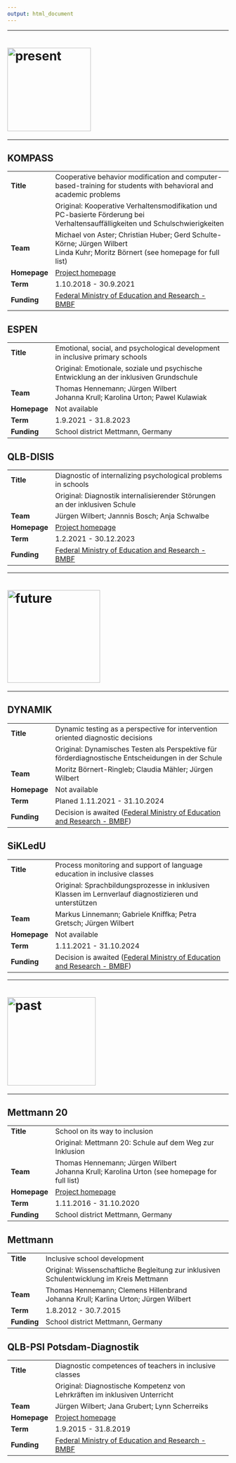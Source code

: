 ```yaml
---
output: html_document
---
```


------------------------------------------------------------------------

# <img src="images/present.png" alt="present" class="center" style="width: 190px"/>

------------------------------------------------------------------------

## KOMPASS {#kompass}

+--------------+-------------------------------------------------------------------------------------------------------------------------------+
| **Title**    | Cooperative behavior modification and computer-based-training for students with behavioral and academic problems              |
+--------------+-------------------------------------------------------------------------------------------------------------------------------+
|              | Original: Kooperative Verhaltensmodifikation und PC-basierte Förderung bei Verhaltensauffälligkeiten und Schulschwierigkeiten |
+--------------+-------------------------------------------------------------------------------------------------------------------------------+
| **Team**     | Michael von Aster; Christian Huber; Gerd Schulte-Körne; Jürgen Wilbert\                                                       |
|              | Linda Kuhr; Moritz Börnert (see homepage for full list)                                                                       |
+--------------+-------------------------------------------------------------------------------------------------------------------------------+
| **Homepage** | [Project homepage](http://www.kompass-forschung.de/)                                                                          |
+--------------+-------------------------------------------------------------------------------------------------------------------------------+
| **Term**     | 1.10.2018 - 30.9.2021                                                                                                         |
+--------------+-------------------------------------------------------------------------------------------------------------------------------+
| **Funding**  | [Federal Ministry of Education and Research - BMBF](https://www.bmbf.de/en/index.html)                                        |
+--------------+-------------------------------------------------------------------------------------------------------------------------------+

## ESPEN {#espen}

+--------------+----------------------------------------------------------------------------------------+
| **Title**    | Emotional, social, and psychological development in inclusive primary schools          |
+--------------+----------------------------------------------------------------------------------------+
|              | Original: Emotionale, soziale und psychische Entwicklung an der inklusiven Grundschule |
+--------------+----------------------------------------------------------------------------------------+
| **Team**     | Thomas Hennemann; Jürgen Wilbert\                                                      |
|              | Johanna Krull; Karolina Urton; Pawel Kulawiak                                          |
+--------------+----------------------------------------------------------------------------------------+
| **Homepage** | Not available                                                                          |
+--------------+----------------------------------------------------------------------------------------+
| **Term**     | 1.9.2021 - 31.8.2023                                                                   |
+--------------+----------------------------------------------------------------------------------------+
| **Funding**  | School district Mettmann, Germany                                                      |
+--------------+----------------------------------------------------------------------------------------+

## QLB-DISIS {#disis}

|              |                                                                                                                                                                               |
|--------------|-------------------------------------------------------------------------------------------------------------------------------------------------------------------------------|
| **Title**    | Diagnostic of internalizing psychological problems in schools                                                                                                                 |
|              | Original: Diagnostik internalisierender Störungen an der inklusiven Schule                                                                                                    |
| **Team**     | Jürgen Wilbert; Jannnis Bosch; Anja Schwalbe                                                                                                                                  |
| **Homepage** | [Project homepage](https://www.uni-potsdam.de/de/qlb/das-projekt/sp-3-inklusion-und-heterogenitaet/inklusionspaedagogik-foerderschwerpunkt-forschungsmethoden-und-diagnostik) |
| **Term**     | 1.2.2021 - 30.12.2023                                                                                                                                                         |
| **Funding**  | [Federal Ministry of Education and Research - BMBF](https://www.bmbf.de/en/index.html)                                                                                        |

------------------------------------------------------------------------

# <img src="images/future.png" alt="future" class="center" style="width: 211px"/>

------------------------------------------------------------------------

## DYNAMIK {#dynamik}

|              |                                                                                                              |
|--------------|--------------------------------------------------------------------------------------------------------------|
| **Title**    | Dynamic testing as a perspective for intervention oriented diagnostic decisions                              |
|              | Original: Dynamisches Testen als Perspektive für förderdiagnostische Entscheidungen in der Schule            |
| **Team**     | Moritz Börnert-Ringleb; Claudia Mähler; Jürgen Wilbert                                                       |
| **Homepage** | Not available                                                                                                |
| **Term**     | Planed 1.11.2021 - 31.10.2024                                                                                |
| **Funding**  | Decision is awaited ([Federal Ministry of Education and Research - BMBF](https://www.bmbf.de/en/index.html)) |

## SiKLedU {#sikledu}

|              |                                                                                                              |
|--------------|--------------------------------------------------------------------------------------------------------------|
| **Title**    | Process monitoring and support of language education in inclusive classes                                    |
|              | Original: Sprachbildungsprozesse in inklusiven Klassen im Lernverlauf diagnostizieren und unterstützen       |
| **Team**     | Markus Linnemann; Gabriele Kniffka; Petra Gretsch; Jürgen Wilbert                                            |
| **Homepage** | Not available                                                                                                |
| **Term**     | 1.11.2021 - 31.10.2024                                                                                       |
| **Funding**  | Decision is awaited ([Federal Ministry of Education and Research - BMBF](https://www.bmbf.de/en/index.html)) |

------------------------------------------------------------------------

# <img src="images/past.png" alt="past" class="center" style="width: 201px"/>

------------------------------------------------------------------------

## Mettmann 20

+--------------+------------------------------------------------------------+
| **Title**    | School on its way to inclusion                             |
+--------------+------------------------------------------------------------+
|              | Original: Mettmann 20: Schule auf dem Weg zur Inklusion    |
+--------------+------------------------------------------------------------+
| **Team**     | Thomas Hennemann; Jürgen Wilbert\                          |
|              | Johanna Krull; Karolina Urton (see homepage for full list) |
+--------------+------------------------------------------------------------+
| **Homepage** | [Project homepage](https://www.hf.uni-koeln.de/38801)      |
+--------------+------------------------------------------------------------+
| **Term**     | 1.11.2016 - 31.10.2020                                     |
+--------------+------------------------------------------------------------+
| **Funding**  | School district Mettmann, Germany                          |
+--------------+------------------------------------------------------------+

## Mettmann {#mm}

+-------------+------------------------------------------------------------------------------------------+
| **Title**   | Inclusive school development                                                             |
+-------------+------------------------------------------------------------------------------------------+
|             | Original: Wissenschaftliche Begleitung zur inklusiven Schulentwicklung im Kreis Mettmann |
+-------------+------------------------------------------------------------------------------------------+
| **Team**    | Thomas Hennemann; Clemens Hillenbrand\                                                   |
|             | Johanna Krull; Karlina Urton; Jürgen Wilbert                                             |
+-------------+------------------------------------------------------------------------------------------+
| **Term**    | 1.8.2012 - 30.7.2015                                                                     |
+-------------+------------------------------------------------------------------------------------------+
| **Funding** | School district Mettmann, Germany                                                        |
+-------------+------------------------------------------------------------------------------------------+

## QLB-PSI Potsdam-Diagnostik {#qlb}

|              |                                                                                                                                                                               |
|--------------|-------------------------------------------------------------------------------------------------------------------------------------------------------------------------------|
| **Title**    | Diagnostic competences of teachers in inclusive classes                                                                                                                       |
|              | Original: Diagnostische Kompetenz von Lehrkräften im inklusiven Unterricht                                                                                                    |
| **Team**     | Jürgen Wilbert; Jana Grubert; Lynn Scherreiks                                                                                                                                 |
| **Homepage** | [Project homepage](https://www.uni-potsdam.de/de/qlb/das-projekt/sp-3-inklusion-und-heterogenitaet/inklusionspaedagogik-foerderschwerpunkt-forschungsmethoden-und-diagnostik) |
| **Term**     | 1.9.2015 - 31.8.2019                                                                                                                                                          |
| **Funding**  | [Federal Ministry of Education and Research - BMBF](https://www.bmbf.de/en/index.html)                                                                                        |
